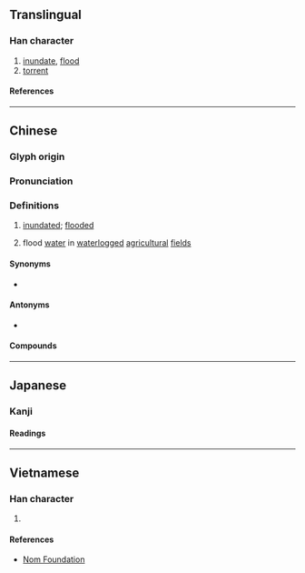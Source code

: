 {{also|涝}}
{{character info}}
==Translingual==

===Han character===
{{Han char|rn=85|rad=水|as=12|sn=15|four=39127|canj=EFFS|ids=⿰氵勞}}

# [[inundate]], [[flood]]
# [[torrent]]

====References====
{{Han ref|kx=0651.280|dkj=18318|dj=1061.290|hdz=31747.110|uh=6F87}}

----

==Chinese==
{{zh-forms|s=涝|alt=潦}}

===Glyph origin===
{{Han etym}}
{{Han compound|水|勞|ls=psc|c1=s|c2=p|t1=water}}

===Pronunciation===
{{zh-pron
|m=lào
|c=lou6,lou4
|h=pfs=
|md=
|mn=qz:lō͘/tw:làu/xm,zz:lō
|w=
|mc=y
|oc=y
|cat=v,n,a
}}

===Definitions===
{{zh-hanzi}}

# {{lb|zh|of land or crops}} [[inundated]]; [[flooded]]
#: {{zh-x|莊稼 都 澇 了。|The crops were all waterlogged.}}
# flood [[water]] in [[waterlog]]ged [[agricultural]] [[field]]s
#: {{zh-x|排澇|to drain waterlogged fields}}

====Synonyms====
* {{s|flooded}}
{{zh-dial}}

====Antonyms====
* {{s|inundated}} {{zh-l|旱}}

====Compounds====
{{zh-der|洪澇|旱澇保收}}

----

==Japanese==

===Kanji===
{{ja-kanji|grade=|rs=水12}}

====Readings====
{{ja-readings
|goon=ろう<らう
|kanon=ろう<らう
|kun=おおなみ-<おほなみ-
}}

----

==Vietnamese==

===Han character===
{{vi-readings|rs=水12|reading=lạo, rạo}}

# {{rfdef|vi|sort=水12}}

====References====
*[http://nomfoundation.org/common/nom_details.php?codepoint=6f87 Nom Foundation]